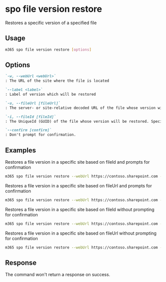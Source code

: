 
# spo file version restore

Restores a specific version of a specified file

## Usage

```sh
m365 spo file version restore [options]
```

## Options

```md definition-list
`-w, --webUrl <webUrl>`
: The URL of the site where the file is located

`--label <label>`
: Label of version which will be restored

`-u, --fileUrl [fileUrl]`
: The server- or site-relative decoded URL of the file whose version will be restored. Specify either `fileUrl` or `fileId` but not both

`-i, --fileId [fileId]`
: The UniqueId (GUID) of the file whose version will be restored. Specify either `fileUrl` or `fileId` but not both

`--confirm [confirm]`
: Don't prompt for confirmation.
```

<Global />

## Examples

Restores a file version in a specific site based on fileId and prompts for confirmation

```sh
m365 spo file version restore --webUrl https://contoso.sharepoint.com --label "1.0" --fileId 'b2307a39-e878-458b-bc90-03bc578531d6'
```

Restores a file version in a specific site based on fileUrl and prompts for confirmation

```sh
m365 spo file version restore --webUrl https://contoso.sharepoint.com --label "1.0" --fileUrl '/Shared Documents/Document.docx'
```

Restores a file version in a specific site based on fileId without prompting for confirmation

```sh
m365 spo file version restore --webUrl https://contoso.sharepoint.com --label "1.0" --fileId 'b2307a39-e878-458b-bc90-03bc578531d6' --confirm
```

Restores a file version in a specific site based on fileUrl without prompting for confirmation

```sh
m365 spo file version restore --webUrl https://contoso.sharepoint.com --label "1.0" --fileUrl '/Shared Documents/Document.docx' --confirm
```

## Response

The command won't return a response on success.
